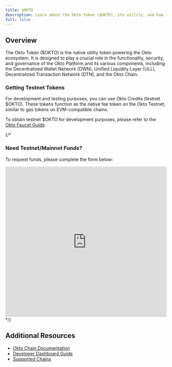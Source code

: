 ```yaml
---
title: $OKTO
description: Learn about the Okto Token ($OKTO), its utility, and how to get testnet tokens
full: false
---
```



## Overview

The Okto Token ($OKTO) is the native utility token powering the Okto ecosystem. It is designed to play a crucial role in the functionality, security, and governance of the Okto Platform and its various components, including the Decentralized Wallet Network (DWN), Unified Liquidity Layer (ULL), Decentralized Transaction Network (DTN), and the Okto Chain.

### Getting Testnet Tokens

<Callout type="info">
For development and testing purposes, you can use Okto Credits (testnet $OKTO). These tokens function as the native fee token on the Okto Testnet, similar to gas tokens on EVM-compatible chains.
</Callout>

To obtain testnet $OKTO for development purposes, please refer to the [Okto Faucet Guide](/docs/developer-admin-dashboard/okto-faucet).

{/*
### **Need Testnet/Mainnet Funds?**
To request funds, please complete the form below:

<div style={{ width: '100%', maxWidth: '100%', margin: '0 auto' }}>
  <iframe
    id="typeform-widget"
    title="Troubleshooting Form"
    src="https://form.typeform.com/to/oXtDR5xw"
    width="100%"
    height="470px"
    frameBorder="0"
    allowFullScreen
    style={{ 
      border: 'none', 
      borderRadius: '5px',
      boxShadow: '0 2px 8px rgba(0,0,0,0.05)'
    }}
  ></iframe>
</div>
*/}

## Additional Resources

- [Okto Chain Documentation](/docs/okto-layer/okto-chain)
- [Developer Dashboard Guide](/docs/developer-admin-dashboard)
- [Supported Chains](/docs/supported-chains)
